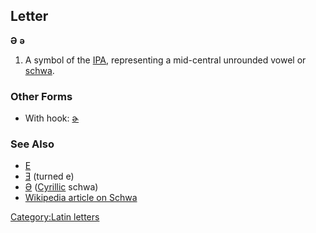 ==Letter==
'''Ə''' '''ə'''

#A symbol of the [[IPA]], representing a mid-central unrounded vowel or [[schwa]].
<!-- used in languages? -->
===Other Forms===
*With hook: [[ɚ]]
===See Also===
*[[E]]
*[[Ǝ]] (turned e)
*[[Ә]] ([[Cyrillic]] schwa)
*[[w:Schwa|Wikipedia article on Schwa]]
[[Category:Latin letters]]
